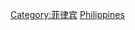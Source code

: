 {{catmore}}
{{Commonscat|Transport in the Philippines}}

[[Category:菲律宾|Category:菲律宾]]
[[Category:亚洲各国交通|Philippines]]